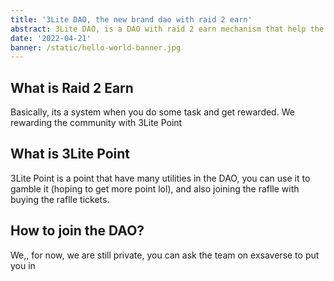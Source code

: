 ```yaml
---
title: '3Lite DAO, the new brand dao with raid 2 earn'
abstract: 3Lite DAO, is a DAO with raid 2 earn mechanism that help the community grow.
date: '2022-04-21'
banner: /static/hello-world-banner.jpg
---
```


## What is Raid 2 Earn

Basically, its a system when you do some task and get rewarded. We rewarding the community with 3Lite Point

## What is 3Lite Point

3Lite Point is a point that have many utilities in the DAO, you can use it to gamble it (hoping to get more point lol), and also joining the raflle with buying the raflle tickets.

## How to join the DAO?

We,, for now, we are still private, you can ask the team on exsaverse to put you in

